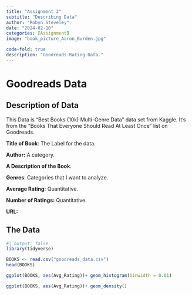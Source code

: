 ```yaml
---
title: "Assignment 2"
subtitle: "Describing Data"
author: "Robyn Steveley"
date: "2024-02-10"
categories: [Assignment]
image: "book_picture_Aaron_Burden.jpg"

code-fold: true
description: "Goodreads Rating Data."
---
```


# Goodreads Data

## Description of Data

This Data is "Best Books (10k) Multi-Genre Data" data set from Kaggle. It's from the "Books That Everyone Should Read At Least Once" list on Goodreads.

**Title of Book**: The Label for the data.

**Author:** A category.

**A Description of the Book**.

**Genres**: Categories that I want to analyze.

**Average Rating:** Quantitative.

**Number of Ratings:** Quantitative.

**URL:**

## The Data

```r
#| output: false
library(tidyverse)
```

```r
BOOKS <- read.csv("goodreads_data.csv")
head(BOOKS)
```

```r
ggplot(BOOKS, aes(Avg_Rating))+ geom_histogram(binwidth = 0.01)
```

```r
ggplot(BOOKS, aes(Avg_Rating))+ geom_density()
```
